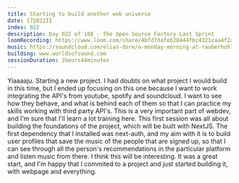 ```yaml
---
title: Starting to build another web universe
date: 172022II
index: 022
description: Day 022 of 108 - The Open Source Factory Last Sprint
loomRecording: https://www.loom.com/share/4bfd7dafeb28444fbc4321caa4f2a31e
music: https://soundcloud.com/elias-dore/a-monday-morning-at-rauberhohle-fusion-2019
building: www.worldsofsound.com
sessionDuration: 2hours44minutes
---
```


Yiaaaaju. Starting a new project. I had doubts on what project I would build in this time, but I ended up focusing on this one because I want to work integrating the API's from youtube, spotify and soundcloud. I want to see how they behave, and what is behind each of them so that I can practice my skills working with third party API's. This is a very important part of webdev, and I'm sure that I'll learn a lot training here. This first session was all about building the foundations of the project, which will be built with NextJS. The first dependency that I installed was next-auth, and my aim with it is to build user profiles that save the music of the people that are signed up, so that I can see through all the person's recommendations in the particular platform and listen music from there. I think this will be interesting. It was a great start, and I'm happy that I commited to a project and just started building it, with webpage and everything.
